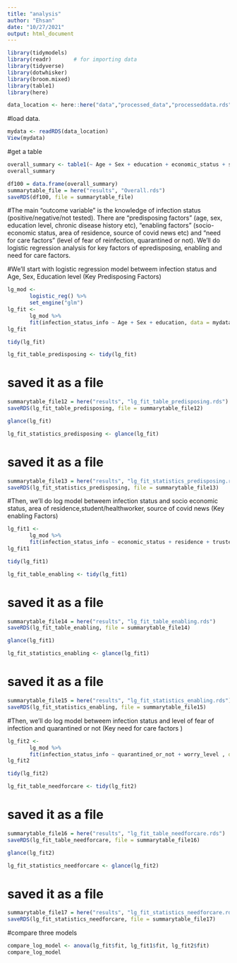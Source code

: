 ```yaml
---
title: "analysis"
author: "Ehsan"
date: "10/27/2021"
output: html_document
---
```


```r
library(tidymodels)
library(readr)       # for importing data
library(tidyverse)
library(dotwhisker)
library(broom.mixed)
library(table1)
library(here)
```

```r
data_location <- here::here("data","processed_data","processeddata.rds")
```

#load data. 
```r
mydata <- readRDS(data_location)
View(mydata)
```

#get a table
```r
overall_summary <- table1(~ Age + Sex + education + economic_status + student_or_heathworker + residence + trusted_source + work_from_home + quarantined_or_not + infection_status_info + worry_level + chronic_disease_history + social_distance_practice + follow_preventive_measure   , data=mydata, overall="Total")
overall_summary
```
```r
df100 = data.frame(overall_summary)
summarytable_file = here("results", "Overall.rds")
saveRDS(df100, file = summarytable_file)
```




#The main "outcome variable" is the knowledge of infection status (positive/negative/not tested). There are "predisposing factors" (age, sex, education level, chronic disease history etc), "enabling factors" (socio-economic status, area of residence, source of covid news etc) and "need for care factors" (level of fear of reinfection, quarantined or not). We'll do logistic regression analysis for key factors of epredisposing, enabling and need for care factors.


#We'll start with logistic regression model betweem infection status and Age, Sex, Education level (Key Predisposing Factors)
```r
lg_mod <- 
       logistic_reg() %>% 
       set_engine("glm")
lg_fit <-
       lg_mod %>%
       fit(infection_status_info ~ Age + Sex + education, data = mydata)
lg_fit
```

```r
tidy(lg_fit)
```

```r
lg_fit_table_predisposing <- tidy(lg_fit)
```

# saved it as a file
```r
summarytable_file12 = here("results", "lg_fit_table_predisposing.rds")
saveRDS(lg_fit_table_predisposing, file = summarytable_file12)
```

```r
glance(lg_fit)
```

```r
lg_fit_statistics_predisposing <- glance(lg_fit)
```

# saved it as a file
```r
summarytable_file13 = here("results", "lg_fit_statistics_predisposing.rds")
saveRDS(lg_fit_statistics_predisposing, file = summarytable_file13)
```

#Then, we'll do log model betweem infection status and socio economic status, area of residence,student/healthworker, source of covid news (Key enabling Factors)
```r
lg_fit1 <-
       lg_mod %>%
       fit(infection_status_info ~ economic_status + residence + trusted_source , data = mydata)
lg_fit1
```

```r
tidy(lg_fit1)
```

```r
lg_fit_table_enabling <- tidy(lg_fit1)
```

# saved it as a file
```r
summarytable_file14 = here("results", "lg_fit_table_enabling.rds")
saveRDS(lg_fit_table_enabling, file = summarytable_file14)
```

```r
glance(lg_fit1)
```

```r
lg_fit_statistics_enabling <- glance(lg_fit1)
```

# saved it as a file
```r
summarytable_file15 = here("results", "lg_fit_statistics_enabling.rds")
saveRDS(lg_fit_statistics_enabling, file = summarytable_file15)
```




#Then, we'll do log model betweem infection status and level of fear of infection and quarantined or not (Key need for care factors )
```r
lg_fit2 <-
       lg_mod %>%
       fit(infection_status_info ~ quarantined_or_not + worry_level , data = mydata)
lg_fit2
```

```r
tidy(lg_fit2)
```

```r
lg_fit_table_needforcare <- tidy(lg_fit2)
```

# saved it as a file
```r
summarytable_file16 = here("results", "lg_fit_table_needforcare.rds")
saveRDS(lg_fit_table_needforcare, file = summarytable_file16)
```

```r
glance(lg_fit2)
```

```r
lg_fit_statistics_needforcare <- glance(lg_fit2)
```

# saved it as a file
```r
summarytable_file17 = here("results", "lg_fit_statistics_needforcare.rds")
saveRDS(lg_fit_statistics_needforcare, file = summarytable_file17)
```

#compare three models
```r
compare_log_model <- anova(lg_fit$fit, lg_fit1$fit, lg_fit2$fit)
compare_log_model
```